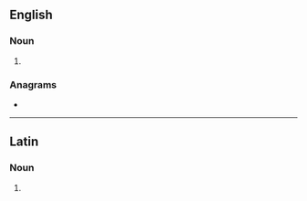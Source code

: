 ==English==

===Noun===
{{head|en|noun form}}

# {{plural of|en|dracone}}

===Anagrams===
* {{anagrams|en|a=acdenors|Cardones|canderos|endosarc|narcosed}}

----

==Latin==

===Noun===
{{la-noun-form|dracōnēs}}

# {{inflection of|la|dracō||nom//acc//voc|p}}